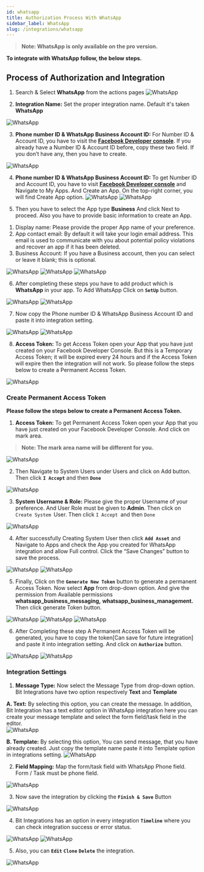 ```yaml
---
id: whatsapp
title: Authorization Process With WhatsApp
sidebar_label: WhatsApp
slug: /integrations/whatsapp
---
```




> **Note: WhatsApp is only available on the pro version.**

**To integrate with WhatsApp follow, the below steps.**

## Process of Authorization and Integration

1. Search & Select **WhatsApp** from the actions pages
   <Image src="actions/whatsapp/select-whatsapp" alt="WhatsApp" w="1020" h="350" />
   
2.	 **Integration Name:** Set the proper integration name. Default it's taken **WhatsApp**
   <Image src="actions/whatsapp/integration-name" alt="WhatsApp" w="1020" h="350" />

3.	**Phone number ID & WhatsApp Business Account ID:** For Number ID & Account ID, you have to visit the [**Facebook Developer console**](https://developers.facebook.com/apps/). If you already have a Number ID & Account ID before, copy these two field. If you don’t have any, then you have to create.
   <Image src="actions/whatsapp/number-and-account-id" alt="WhatsApp" w="1020" h="350" />

4. **Phone number ID & WhatsApp Business Account ID:** To get Number ID and Account ID, you have to visit [**Facebook Developer console**](https://developers.facebook.com/) and Navigate to My Apps. And Create an App. On the top-right corner, you will find Create App option.
   <Image src="actions/whatsapp/navigate-myapps" alt="WhatsApp" w="1020" h="350" />
   <Image src="actions/whatsapp/create-app" alt="WhatsApp" w="1020" h="350" />


5.	Then you have to select the App type **Business** And click Next to proceed. Also you have to provide basic information to create an App.
 <ol>
   <li> Display name: Please provide the proper App name of your preference. </li>
   <li> App contact email: By default it will take your login email address. This  email is used to communicate with you about potential policy violations and recover an app if it has been deleted.</li>
  <li>
   Business Account: If you have a Business account, then you can select or leave it blank; this is optional.
   </li>
 </ol>
   <Image src="actions/whatsapp/selest-app-type" alt="WhatsApp" w="1020" h="350" />
   <Image src="actions/whatsapp/basic-information" alt="WhatsApp" w="1020" h="350" />
   <Image src="actions/whatsapp/confirm-password" alt="WhatsApp" w="1020" h="350" />

6.	After completing these steps you have to add product which is **WhatsApp** in your app. To Add WhatsApp Click on **`SetUp`** button.
   <Image src="actions/whatsapp/add-whatsapp-as-app" alt="WhatsApp" w="1020" h="350" />
   <Image src="actions/whatsapp/get-stared" alt="WhatsApp" w="1020" h="250" />

7.	Now copy the Phone number ID & WhatsApp Business Account ID and paste it into integration setting.
   <Image src="actions/whatsapp/number-and-account-id" alt="WhatsApp" w="1020" h="250" />
   <Image src="actions/whatsapp/paste-number-and-account-id" alt="WhatsApp" w="1020" h="250" />

8.	**Access Token:** To get Access Token open your App that you have just created on your Facebook Developer Console. But this is a Temporary Access Token; it will be expired every 24 hours and if the Access Token will expire then the integration will not work. So please follow the steps below to create a Permanent Access Token.
   <Image src="actions/whatsapp/temporary-access-token" alt="WhatsApp" w="1020" h="250" />


### Create Permanent Access Token
  **Please follow the steps below to create a Permanent Access Token.**

1.	**Access Token:**  To get Permanent Access Token open your App that you have just created on your Facebook Developer Console. And click on mark area. 
   > **Note: The mark area name will be different for you.**

   <Image src="actions/whatsapp/all-apps-dashboard" alt="WhatsApp" w="1020" h="250" />

2.	Then Navigate to System Users under Users and click on Add
button. Then click **`I Accept`** and then **`Done`**
   <Image src="actions/whatsapp/add-system-users" alt="WhatsApp" w="1020" h="250" />

3.	**System Username & Role:** Please give the proper Username of your preference. And User Role must be given to **Admin**. Then click on `Create System `User. Then click `I Accept `and then `Done`
   <Image src="actions/whatsapp/users-role" alt="WhatsApp" w="1020" h="250" />

4.	After successfully Creating System User then click **`Add Asset`**  and Navigate to Apps and check the App you created for WhatsApp integration and allow Full control. Click the “Save Changes” button to save the process.
   <Image src="actions/whatsapp/add-assets" alt="WhatsApp" w="1020" h="250" />
   <Image src="actions/whatsapp/assets-full-control-permission" alt="WhatsApp" w="1020" h="250" />

5.	Finally, Click on the **`Generate New Token`** button to generate a permanent Access Token. Now select **App** from drop-down option. And give the permission from Available permissions **whatsapp_business_messaging,** **whatsapp_business_management.** Then click generate Token button.

   <Image src="actions/whatsapp/generate-token" alt="WhatsApp" w="1020" h="250" />
   <Image src="actions/whatsapp/gererate-token-select-app" alt="WhatsApp" w="1020" h="250" />
   <Image src="actions/whatsapp/generate-token-permission" alt="WhatsApp" w="1020" h="250" />


6.	After Completing these step A Permanent Access Token will be generated, you have to copy the token[Can save for future integration] and paste it into integration setting. And click on **`Authorize`** button.
   <Image src="actions/whatsapp/created-generated-token" alt="WhatsApp" w="1020" h="250" />
   <Image src="actions/whatsapp/authorize" alt="WhatsApp" w="1020" h="250" />

### Integration Settings

1.	**Message Type:** Now select the Message Type from drop-down option. Bit Integrations have two option respectively **Text** and **Template**

 **A. Text:** By selecting this option, you can create the message. In addition, Bit Integration has a text editor option in WhatsApp integration here you can create your message template and select the form field/task field in the editor.  
   <Image src="actions/whatsapp/message-type-text" alt="WhatsApp" w="1020" h="250" />

 **B. Template:** By selecting this option, You can send message, that you have already created. Just copy the template name paste it into Template option in integrations setting.
   <Image src="actions/whatsapp/message-type-template" alt="WhatsApp" w="1020" h="250" />

2.	**Field Mapping:** Map the form/task field with WhatsApp Phone field. Form / Task must be phone field.
   <Image src="actions/whatsapp/field-mapping" alt="WhatsApp" w="1020" h="250" />

3.	Now save the integration by clicking the **`Finish & Save`** Button
   <Image src="actions/whatsapp/finish-and-save" alt="WhatsApp" w="1020" h="250" />

4.	Bit Integrations has an option in every integration **`Timeline`** where you can check integration success or error status.
   <Image src="actions/whatsapp/timeline" alt="WhatsApp" w="1020" h="250" />
   <Image src="actions/whatsapp/success-and-error-status" alt="WhatsApp" w="1020" h="250" />

5.	Also, you can **`Edit`** **`Clone`** **`Delete`** the integration.
   <Image src="actions/whatsapp/edit-clone-delete" alt="WhatsApp" w="1020" h="250" />
 <Feedback/>